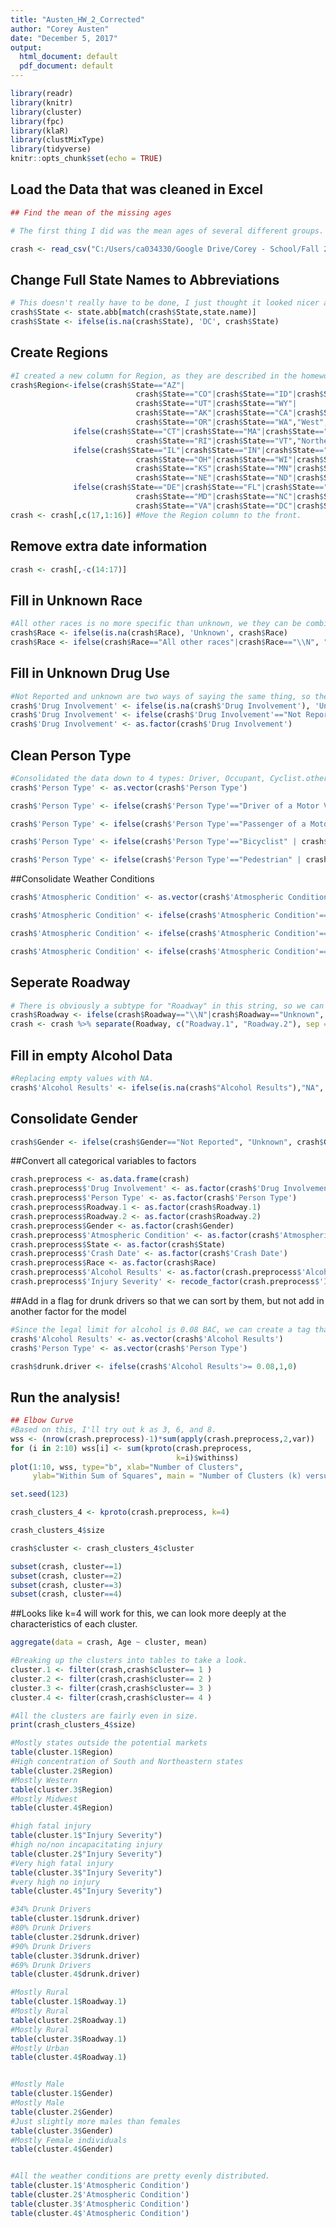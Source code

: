 ---
title: "Austen_HW_2_Corrected"
author: "Corey Austen"
date: "December 5, 2017"
output:
  html_document: default
  pdf_document: default
---



```{r setup, include=FALSE}
library(readr)
library(knitr)
library(cluster)
library(fpc)
library(klaR)
library(clustMixType)
library(tidyverse)
knitr::opts_chunk$set(echo = TRUE)
```

## Load the Data that was cleaned in Excel
```{r cleaned age}

## Find the mean of the missing ages

# The first thing I did was the mean ages of several different groups.  I wasn't sure how to do this in R, so I used Excel to fill them in. I filtered the data in Excel by drivers (all of which had a mean age of 43) and non-drivers, then filtered those into seperate groups of male(30), female(34), and other(49), and pasted the age into the blank cells. Then I saved the data as crash.csv)

crash <- read_csv("C:/Users/ca034330/Google Drive/Corey - School/Fall 2017 B/BIA 6301 - Applied Data Mining/HW_2/data/crash.csv")
```

## Change Full State Names to Abbreviations
```{r state names}
# This doesn't really have to be done, I just thought it looked nicer and wanted to see if I could do it.
crash$State <- state.abb[match(crash$State,state.name)]
crash$State <- ifelse(is.na(crash$State), 'DC', crash$State)
```

## Create Regions

```{r Regions}
#I created a new column for Region, as they are described in the homework prompt.  Several states were not specified in the prompt, so I put in that any state that I did not assign was labeled "Other."
crash$Region<-ifelse(crash$State=="AZ"|
                            crash$State=="CO"|crash$State=="ID"|crash$State=="NM"|
                            crash$State=="UT"|crash$State=="WY"|
                            crash$State=="AK"|crash$State=="CA"|crash$State=="HI"|
                            crash$State=="OR"|crash$State=="WA","West",
              ifelse(crash$State=="CT"|crash$State=="MA"|crash$State=="NH"|
                            crash$State=="RI"|crash$State=="VT","Northeast",
              ifelse(crash$State=="IL"|crash$State=="IN"|crash$State=="MI"|
                            crash$State=="OH"|crash$State=="WI"|crash$State=="IA"|
                            crash$State=="KS"|crash$State=="MN"|crash$State=="MO"|
                            crash$State=="NE"|crash$State=="ND"|crash$State=="SD","Midwest",
              ifelse(crash$State=="DE"|crash$State=="FL"|crash$State=="GA"|
                            crash$State=="MD"|crash$State=="NC"|crash$State=="SC"|
                            crash$State=="VA"|crash$State=="DC"|crash$State=="WV","South","Other"))))
crash <- crash[,c(17,1:16)] #Move the Region column to the front.
```

## Remove extra date information
```{r remove dates}
crash <- crash[,-c(14:17)]
```

## Fill in Unknown Race

```{r Accident ID}
#All other races is no more specific than unknown, we they can be combined.
crash$Race <- ifelse(is.na(crash$Race), 'Unknown', crash$Race)
crash$Race <- ifelse(crash$Race=="All other races"|crash$Race=="\\N", "Unknown", crash$Race)

```
## Fill in Unknown Drug Use

```{r Drug ID}
#Not Reported and unknown are two ways of saying the same thing, so they can be combined.
crash$'Drug Involvement' <- ifelse(is.na(crash$'Drug Involvement'), 'Unknown', crash$'Drug Involvement')
crash$'Drug Involvement' <- ifelse(crash$'Drug Involvement'=="Not Reported"|crash$'Drug Involvement'=="\\N", "Unknown", crash$'Drug Involvement')
crash$'Drug Involvement' <- as.factor(crash$'Drug Involvement')
```

## Clean Person Type
```{r Person Type}
#Consolidated the data down to 4 types: Driver, Occupant, Cyclist.other, and Pedestrian.  Cyclist.other incorporates what I assume is street riding bicyclists or skateboards.
crash$'Person Type' <- as.vector(crash$'Person Type')

crash$'Person Type' <- ifelse(crash$'Person Type'=="Driver of a Motor Vehicle In-Transport", "Driver", crash$'Person Type')

crash$'Person Type' <- ifelse(crash$'Person Type'=="Passenger of a Motor Vehicle In-Transport" | crash$'Person Type'=="Occupant of a Motor Vehicle In-Transport" | crash$'Person Type'=="Unknown Occupant Type in a Motor Vehicle In-Transport", "Occupant", crash$'Person Type')

crash$'Person Type' <- ifelse(crash$'Person Type'=="Bicyclist" | crash$'Person Type'=="Persons on Personal Conveyances" | crash$'Person Type'=="Occupant of a Non-Motor Vehicle Transport Device", "Cyclist.Other", crash$'Person Type')

crash$'Person Type' <- ifelse(crash$'Person Type'=="Pedestrian" | crash$'Person Type'=="Persons In/On Buildings", "Pedestrian", crash$'Person Type')

```

##Consolidate Weather Conditions
```{r weather}
crash$'Atmospheric Condition' <- as.vector(crash$'Atmospheric Condition')

crash$'Atmospheric Condition' <- ifelse(crash$'Atmospheric Condition'=="Clear" | crash$'Atmospheric Condition'=="Cloudy", "Non-Hazardous", crash$'Atmospheric Condition')

crash$'Atmospheric Condition' <- ifelse(crash$'Atmospheric Condition'=="Rain" | crash$'Atmospheric Condition'=="Severe Crosswinds" | crash$'Atmospheric Condition'=="Sleet, Hail (Freezing Rain or Drizzle)" | crash$'Atmospheric Condition'=="Snow" | crash$'Atmospheric Condition'=="Fog, Smog, Smoke" |  crash$'Atmospheric Condition'=="Blowing Sand, Soil, Dirt" |  crash$'Atmospheric Condition'=="Blowing Snow" , "Hazardous", crash$'Atmospheric Condition')

crash$'Atmospheric Condition' <- ifelse(crash$'Atmospheric Condition'=="Other" | crash$'Atmospheric Condition'=="Not Reported", "Unknown", crash$'Atmospheric Condition')
```

## Seperate Roadway

```{r Road Conditions}
# There is obviously a subtype for "Roadway" in this string, so we can seperate it out.
crash$Roadway <- ifelse(crash$Roadway=="\\N"|crash$Roadway=="Unknown", "Unknown-Unknown", crash$Roadway)
crash <- crash %>% separate(Roadway, c("Roadway.1", "Roadway.2"), sep ="-", extra = "merge")
```


## Fill in empty Alcohol Data
```{r missing alcohol}
#Replacing empty values with NA.
crash$'Alcohol Results' <- ifelse(is.na(crash$"Alcohol Results"),"NA", crash$"Alcohol Results")
```

## Consolidate Gender
```{r unknown gender}
crash$Gender <- ifelse(crash$Gender=="Not Reported", "Unknown", crash$Gender)
```

##Convert all categorical variables to factors
```{r factors}
crash.preprocess <- as.data.frame(crash)
crash.preprocess$'Drug Involvement' <- as.factor(crash$'Drug Involvement')
crash.preprocess$'Person Type' <- as.factor(crash$'Person Type')
crash.preprocess$Roadway.1 <- as.factor(crash$Roadway.1)
crash.preprocess$Roadway.2 <- as.factor(crash$Roadway.2)
crash.preprocess$Gender <- as.factor(crash$Gender)
crash.preprocess$'Atmospheric Condition' <- as.factor(crash$'Atmospheric Condition')
crash.preprocess$State <- as.factor(crash$State)
crash.preprocess$'Crash Date' <- as.factor(crash$'Crash Date')
crash.preprocess$Race <- as.factor(crash$Race)
crash.preprocess$'Alcohol Results' <- as.factor(crash.preprocess$'Alcohol Results')
crash.preprocess$'Injury Severity' <- recode_factor(crash.preprocess$'Injury Severity', 'K' = "Fatal Injury (K)", 'A' = "Incapacitating Injury (A)", 'B' = "Non-incapacitating Evident Injury (B)", 'C' = "Possible Injury (C)", 'O' = "No Injury (O)", 'U' = "Injured, Severity Unknown", 'NA' = "Unknown")

```

##Add in a flag for drunk drivers so that we can sort by them, but not add in another factor for the model
```{r drunk driver}

#Since the legal limit for alcohol is 0.08 BAC, we can create a tag that indicates whether the driver was intoxicated during the crash.
crash$'Alcohol Results' <- as.vector(crash$'Alcohol Results')
crash$'Person Type' <- as.vector(crash$'Person Type')

crash$drunk.driver <- ifelse(crash$'Alcohol Results'>= 0.08,1,0)
```

## Run the analysis!
```{r k proto}
## Elbow Curve
#Based on this, I'll try out k as 3, 6, and 8.
wss <- (nrow(crash.preprocess)-1)*sum(apply(crash.preprocess,2,var))
for (i in 2:10) wss[i] <- sum(kproto(crash.preprocess,
                                     k=i)$withinss)
plot(1:10, wss, type="b", xlab="Number of Clusters",
     ylab="Within Sum of Squares", main = "Number of Clusters (k) versus Within Cluster SS")

set.seed(123)

crash_clusters_4 <- kproto(crash.preprocess, k=4) 

crash_clusters_4$size

crash$cluster <- crash_clusters_4$cluster

subset(crash, cluster==1)
subset(crash, cluster==2)
subset(crash, cluster==3)
subset(crash, cluster==4)

```

##Looks like k=4 will work for this, we can look more deeply at the characteristics of each cluster.
```{r cluster review}

aggregate(data = crash, Age ~ cluster, mean)

#Breaking up the clusters into tables to take a look.
cluster.1 <- filter(crash,crash$cluster== 1 )
cluster.2 <- filter(crash,crash$cluster== 2 )
cluster.3 <- filter(crash,crash$cluster== 3 )
cluster.4 <- filter(crash,crash$cluster== 4 )

#All the clusters are fairly even in size.
print(crash_clusters_4$size)

#Mostly states outside the potential markets
table(cluster.1$Region)
#High concentration of South and Northeastern states
table(cluster.2$Region)
#Mostly Western
table(cluster.3$Region)
#Mostly Midwest
table(cluster.4$Region)

#high fatal injury
table(cluster.1$"Injury Severity")
#high no/non incapacitating injury
table(cluster.2$"Injury Severity")
#Very high fatal injury
table(cluster.3$"Injury Severity")
#very high no injury
table(cluster.4$"Injury Severity")

#34% Drunk Drivers
table(cluster.1$drunk.driver)
#80% Drunk Drivers
table(cluster.2$drunk.driver)
#90% Drunk Drivers
table(cluster.3$drunk.driver)
#69% Drunk Drivers
table(cluster.4$drunk.driver)

#Mostly Rural
table(cluster.1$Roadway.1)
#Mostly Rural
table(cluster.2$Roadway.1)
#Mostly Rural
table(cluster.3$Roadway.1)
#Mostly Urban
table(cluster.4$Roadway.1)


#Mostly Male
table(cluster.1$Gender)
#Mostly Male
table(cluster.2$Gender)
#Just slightly more males than females
table(cluster.3$Gender)
#Mostly Female individuals
table(cluster.4$Gender)


#All the weather conditions are pretty evenly distributed.
table(cluster.1$'Atmospheric Condition')
table(cluster.2$'Atmospheric Condition')
table(cluster.3$'Atmospheric Condition')
table(cluster.4$'Atmospheric Condition')
```